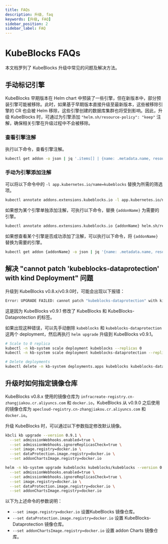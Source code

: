 ```yaml
---
title: FAQs
description: 升级, faq
keywords: [升级, FAQ]
sidebar_position: 2
sidebar_label: FAQ
---
```



# KubeBlocks FAQs

本文档罗列了 KubeBlocks 升级中常见的问题及解决方法。

## 手动标记引擎

KubeBlocks 早期版本在 Helm chart 中预装了一些引擎，但在新版本中，部分预装引擎可能被移除。此时，如果基于早期版本直接升级至最新版本，这些被移除引擎的 CR 也会被 Helm 移除，这些引擎创建的数据库集群也将受到影响。因此，升级 KubeBlocks 时，可通过为引擎添加 `"helm.sh/resource-policy": "keep"` 注解，确保相关引擎在升级过程中不会被移除。

### 查看引擎注解

执行以下命令，查看引擎注解。

```bash
kubectl get addon -o json | jq '.items[] | {name: .metadata.name, resource_policy: .metadata.annotations["helm.sh/resource-policy"]}'
```

### 手动为引擎添加注解

可以将以下命令中的 `-l app.kubernetes.io/name=kubeblocks` 替换为所需的筛选项。

```bash
kubectl annotate addons.extensions.kubeblocks.io -l app.kubernetes.io/name=kubeblocks helm.sh/resource-policy=keep
```

如果想为某个引擎单独添加注解，可执行以下命令，替换 `{addonName}` 为需要的引擎。

```bash
kubectl annotate addons.extensions.kubeblocks.io {addonName} helm.sh/resource-policy=keep
```

如果想查看某个引擎是否成功添加了注解，可以执行以下命令，将 `{addonName}` 替换为需要的引擎。

```bash
kubectl get addon {addonName} -o json | jq '{name: .metadata.name, resource_policy: .metadata.annotations["helm.sh/resource-policy"]}'
```

## 解决 "cannot patch 'kubeblocks-dataprotection' with kind Deployment" 问题

升级到 KubeBlocks v0.8.x/v0.9.0时，可能会出现以下报错：

```bash
Error: UPGRADE FAILED: cannot patch "kubeblocks-dataprotection" with kind Deployment: Deployment.apps "kubeblocks-dataprotection" is invalid: spec.selector: Invalid value: v1.LabelSelector{MatchLabels:map[string]string{"app.kubernetes.io/component":"dataprotection", "app.kubernetes.io/instance":"kubeblocks", "app.kubernetes.io/name":"kubeblocks"}, MatchExpressions:[]v1.LabelSelectorRequirement(nil)}: field is immutable && cannot patch "kubeblocks" with kind Deployment: Deployment.apps "kubeblocks" is invalid: spec.selector: Invalid value: v1.LabelSelector{MatchLabels:map[string]string{"app.kubernetes.io/component":"apps", "app.kubernetes.io/instance":"kubeblocks", "app.kubernetes.io/name":"kubeblocks"}, MatchExpressions:[]v1.LabelSelectorRequirement(nil)}: field is immutable
```

这是因为 KubeBlocks v0.9.1 修改了 KubeBlocks 和 KubeBlocks-Dataprotection 的标签。

如果出现这种错误，可以先手动删除 `kubeblocks` 和 `kubeblocks-dataprotection` 这两个 deployment，然后再执行 `helm upgrade` 升级到 KubeBlocks v0.9.1。

```bash
# Scale to 0 replica
kubectl -n kb-system scale deployment kubeblocks --replicas 0
kubectl -n kb-system scale deployment kubeblocks-dataprotection --replicas 0

# Delete deployments
kubectl delete -n kb-system deployments.apps kubeblocks kubeblocks-dataprotection
```

## 升级时如何指定镜像仓库

KubeBlocks v0.8.x 使用的镜像仓库为 `infracreate-registry.cn-zhangjiakou.cr.aliyuncs.com` 和 `docker.io`，KubeBlocks 从 v0.9.0 之后使用的镜像仓库为 `apecloud-registry.cn-zhangjiakou.cr.aliyuncs.com` 和 `docker.io`。

升级 KubeBlocks 时，可以通过以下参数指定修改默认镜像。

<Tabs>

<TabItem value="kbcli" label="kbcli" default>

```bash
kbcli kb upgrade --version 0.9.1 \
  --set admissionWebhooks.enabled=true \
  --set admissionWebhooks.ignoreReplicasCheck=true \
  --set image.registry=docker.io \
  --set dataProtection.image.registry=docker.io \
  --set addonChartsImage.registry=docker.io
```

</TabItem>

<TabItem value="Helm" label="Helm">

```bash
helm -n kb-system upgrade kubeblocks kubeblocks/kubeblocks --version 0.9.1 \
  --set admissionWebhooks.enabled=true \
  --set admissionWebhooks.ignoreReplicasCheck=true \
  --set image.registry=docker.io \
  --set dataProtection.image.registry=docker.io \
  --set addonChartsImage.registry=docker.io
```

</TabItem>

</Tabs>

以下为上述命令的参数说明：

- `--set image.registry=docker.io` 设置KubeBlocks 镜像仓库。
- `--set dataProtection.image.registry=docker.io` 设置 KubeBlocks-Dataprotection 镜像仓库。
- `--set addonChartsImage.registry=docker.io` 设置 addon Charts 镜像仓库。

